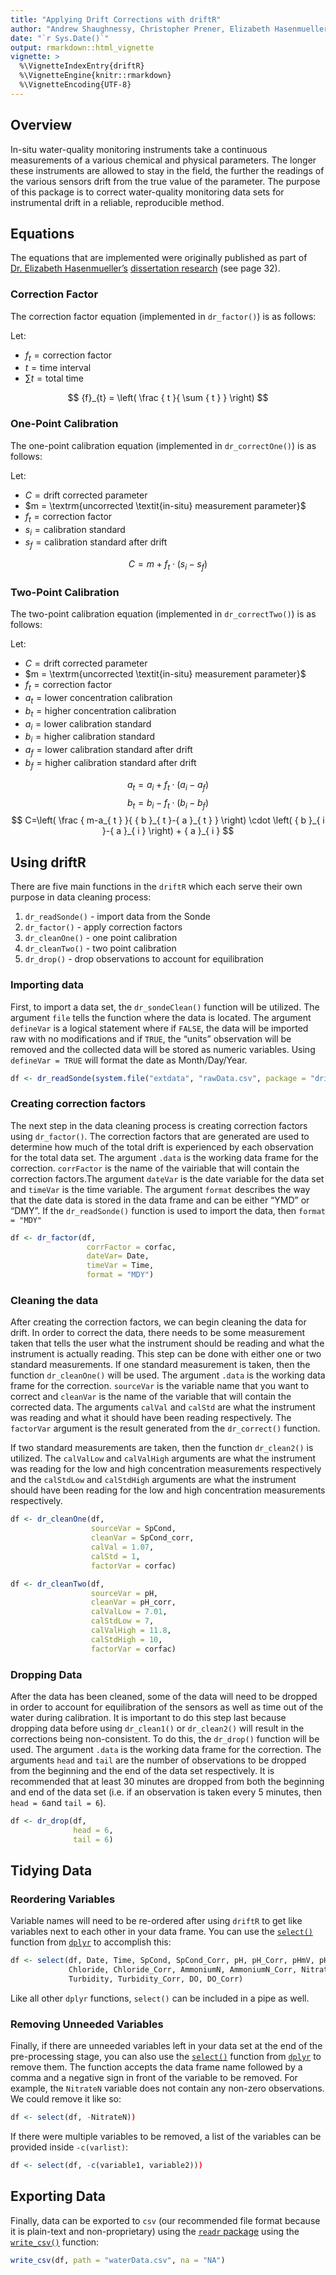 ```yaml
---
title: "Applying Drift Corrections with driftR"
author: "Andrew Shaughnessy, Christopher Prener, Elizabeth Hasenmueller"
date: "`r Sys.Date()`"
output: rmarkdown::html_vignette
vignette: >
  %\VignetteIndexEntry{driftR}
  %\VignetteEngine{knitr::rmarkdown}
  %\VignetteEncoding{UTF-8}
---
```


## Overview

In-situ water-quality monitoring instruments take a continuous measurements of a various chemical and physical parameters. The longer these instruments are allowed to stay in the field, the further the readings of the various sensors drift from the true value of the parameter. The purpose of this package is to correct water-quality monitoring data sets for instrumental drift in a reliable, reproducible method.

## Equations
The equations that are implemented were originally published as part of [Dr. Elizabeth Hasenmueller's](https://hasenmuellerlab.weebly.com) [dissertation research](http://openscholarship.wustl.edu/cgi/viewcontent.cgi?article=1584&amp=&context=etd&amp=&sei-redir=1&referer=https%253A%252F%252Fscholar.google.com%252Fscholar%253Fhl%253Den%2526as_sdt%253D0%25252C26%2526q%253Dhasenmueller%252Bwash%252Bu%2526btnG%253D#search=%22hasenmueller%20wash%20u%22) (see page 32).

### Correction Factor
The correction factor equation (implemented in `dr_factor()`) is as follows:

$\textrm{Let:}$

* ${f}_{t} = \textrm{correction factor}$
* $t = \textrm{time interval}$
* $\sum{t} = \textrm{total time}$

$$ {f}_{t} = \left( \frac { t }{ \sum { t }  }  \right) $$

### One-Point Calibration
The one-point calibration equation (implemented in `dr_correctOne()`) is as follows:

$\textrm{Let:}$

* $C = \textrm{drift corrected parameter}$
* $m = \textrm{uncorrected \textit{in-situ} measurement parameter}$
* ${f}_{t} = \textrm{correction factor}$
* ${s}_{i} = \textrm{calibration standard}$
* ${s}_{f} = \textrm{calibration standard after drift}$

$$ C =  m + {f}_{t} \cdot \left( { s }_{ i }-{ s }_{ f } \right) $$

### Two-Point Calibration 
The two-point calibration equation (implemented in `dr_correctTwo()`) is as follows:

$\textrm{Let:}$

* $C = \textrm{drift corrected parameter}$
* $m = \textrm{uncorrected \textit{in-situ} measurement parameter}$
* ${f}_{t} = \textrm{correction factor}$
* ${a}_{t} = \textrm{lower concentration calibration}$
* ${b}_{t} = \textrm{higher concentration calibration}$
* ${a}_{i} = \textrm{lower calibration standard}$
* ${b}_{i} = \textrm{higher calibration standard}$
* ${a}_{f} = \textrm{lower calibration standard after drift}$
* ${b}_{f} = \textrm{higher calibration standard after drift}$

$$ { a }_{ t } = { a }_{ i } + {f}_{t} \cdot \left( { a }_{ i }-{ a }_{ f } \right) $$
$$ { b }_{ t } = { b }_{ i } - {f}_{t} \cdot \left( { b }_{ i }-{ b }_{ f } \right) $$
$$ C=\left( \frac { m-a_{ t } }{ { b }_{ t }-{ a }_{ t }  }  \right) \cdot \left( { b }_{ i }-{ a }_{ i } \right) + { a }_{ i } $$

## Using driftR
There are five main functions in the `driftR` which each serve their own purpose in data cleaning process:

1. `dr_readSonde()` - import data from the Sonde 
2. `dr_factor()` - apply correction factors
3. `dr_cleanOne()` - one point calibration 
4. `dr_cleanTwo()` - two point calibration
5. `dr_drop()` - drop observations to account for equilibration

### Importing data
First, to import a data set, the `dr_sondeClean()` function will be utilized. The argument `file` tells the function where the data is located. The argument `defineVar` is a logical statement where if `FALSE`, the data will be imported raw with no modifications and if `TRUE`, the "units" observation will be removed and the collected data will be stored as numeric variables. Using `defineVar = TRUE` will format the date as Month/Day/Year.

```r
df <- dr_readSonde(system.file("extdata", "rawData.csv", package = "driftR"), defineVar = TRUE)
```

### Creating correction factors
The next step in the data cleaning process is creating correction factors using `dr_factor()`. The correction factors that are generated are used to determine how much of the total drift is experienced by each observation for the total data set. The argument `.data` is the working data frame for the correction. `corrFactor` is the name of the vairiable that will contain the correction factors.The argument `dateVar` is the date variable for the data set and `timeVar` is the time variable. The argument `format` describes the way that the date data is stored in the data frame and can be either "YMD" or "DMY". If the `dr_readSonde()` function is used to import the data, then `format = "MDY"`

```r
df <- dr_factor(df,
                 corrFactor = corfac,
                 dateVar= Date, 
                 timeVar = Time, 
                 format = "MDY")
```

### Cleaning the data
After creating the correction factors, we can begin cleaning the data for drift. In order to correct the data, there needs to be some measurement taken that tells the user what the instrument should be reading and what the instrument is actually reading. This step can be done with either one or two standard measurements. If one standard measurement is taken, then the function `dr_cleanOne()` will be used. The argument `.data` is the working data frame for the correction.  `sourceVar` is the variable name that you want to correct and `cleanVar` is the name of the variable that will contain the corrected data. The arguments `calVal` and `calStd` are what the instrument was reading and what it should have been reading respectively. The `factorVar` argument is the result generated from the `dr_correct()` function. 

If two standard measurements are taken, then the function `dr_clean2()` is utilized. The `calValLow` and `calValHigh` arguments are what the instrument was reading for the low and high concentration measurements respectively and the `calStdLow` and `calStdHigh` arguments are what the instrument should have been reading for the low and high concentration measurements respectively. 

```r
df <- dr_cleanOne(df,
                  sourceVar = SpCond, 
                  cleanVar = SpCond_corr, 
                  calVal = 1.07, 
                  calStd = 1, 
                  factorVar = corfac)

df <- dr_cleanTwo(df, 
                  sourceVar = pH, 
                  cleanVar = pH_corr,
                  calValLow = 7.01, 
                  calStdLow = 7, 
                  calValHigh = 11.8, 
                  calStdHigh = 10, 
                  factorVar = corfac)
```

### Dropping Data
After the data has been cleaned, some of the data will need to be dropped in order to account for equilibration of the sensors as well as time out of the water during calibration. It is important to do this step last because dropping data before using `dr_clean1()` or `dr_clean2()` will result in the corrections being non-consistent. To do this, the `dr_drop()` function will be used. The argument `.data` is the working data frame for the correction. The arguments `head` and `tail` are the number of observations to be dropped from the beginning and the end of the data set respectively. It is recommended that at least 30 minutes are dropped from both the beginning and end of the data set (i.e. if an observation is taken every 5 minutes, then `head = 6`and `tail = 6`).

```r
df <- dr_drop(df, 
              head = 6, 
              tail = 6)
```

## Tidying Data
### Reordering Variables

Variable names will need to be re-ordered after using `driftR` to get like variables next to each other in your data frame. You can use the [`select()`](http://dplyr.tidyverse.org/reference/select.html) function from [`dplyr`](http://dplyr.tidyverse.org) to accomplish this:

```r
df <- select(df, Date, Time, SpCond, SpCond_Corr, pH, pH_Corr, pHmV, pHmV_Corr, 
             Chloride, Chloride_Corr, AmmoniumN, AmmoniumN_Corr, NitrateN, NitrateN_Corr, 
             Turbidity, Turbidity_Corr, DO, DO_Corr)
```

Like all other `dplyr` functions, `select()` can be included in a pipe as well.

### Removing Unneeded Variables

Finally, if there are unneeded variables left in your data set at the end of the pre-processing stage, you can also use the [`select()`](http://dplyr.tidyverse.org/reference/select.html) function from [`dplyr`](http://dplyr.tidyverse.org) to remove them. The function accepts the data frame name followed by a comma and a negative sign in front of the variable to be removed. For example, the `NitrateN` variable does not contain any non-zero observations. We could remove it like so:

```r
df <- select(df, -NitrateN))
```

If there were multiple variables to be removed, a list of the variables can be provided inside `-c(varlist)`:

```r
df <- select(df, -c(variable1, variable2)))
```

## Exporting Data
Finally, data can be exported to `csv` (our recommended file format because it is plain-text and non-proprietary) using the [`readr` package](http://readr.tidyverse.org) using the [`write_csv()`](http://readr.tidyverse.org/reference/write_delim.html) function:

```r
write_csv(df, path = "waterData.csv", na = "NA")
```
